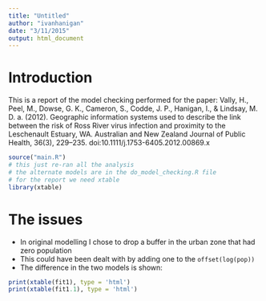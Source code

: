 ```yaml
---
title: "Untitled"
author: "ivanhanigan"
date: "3/11/2015"
output: html_document
---
```


# Introduction 

This is a report of the model checking performed for the paper:  Vally, H., Peel, M., Dowse, G. K., Cameron, S., Codde, J. P., Hanigan, I., \& Lindsay, M. D. a. (2012). Geographic information systems used to describe the link between the risk of Ross River virus infection and proximity to the Leschenault Estuary, WA. Australian and New Zealand Journal of Public Health, 36(3), 229–235. doi:10.1111/j.1753-6405.2012.00869.x

```r
source("main.R")
# this just re-ran all the analysis
# the alternate models are in the do_model_checking.R file
# for the report we need xtable
library(xtable)
```  

# The issues

- In original modelling I chose to drop a buffer in the urban zone that had zero population
- This could have been dealt with by adding one to the `offset(log(pop))`
- The difference in the two models is shown:

```r
print(xtable(fit1), type = 'html')
print(xtable(fit1.1), type = 'html')
```
